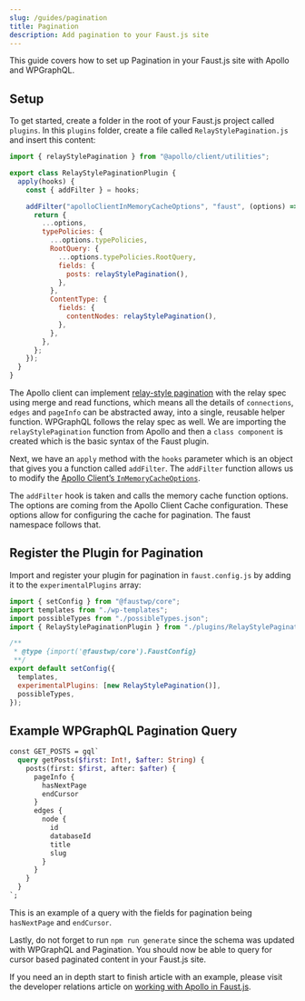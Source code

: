 ```yaml
---
slug: /guides/pagination
title: Pagination
description: Add pagination to your Faust.js site
---
```


This guide covers how to set up Pagination in your Faust.js site with Apollo and WPGraphQL.

## Setup

To get started, create a folder in the root of your Faust.js project called `plugins`.  In this `plugins` folder, create a file called `RelayStylePagination.js` and insert this content:

```js
import { relayStylePagination } from "@apollo/client/utilities";

export class RelayStylePaginationPlugin {
  apply(hooks) {
    const { addFilter } = hooks;

    addFilter("apolloClientInMemoryCacheOptions", "faust", (options) => {
      return {
        ...options,
        typePolicies: {
          ...options.typePolicies,
          RootQuery: {
            ...options.typePolicies.RootQuery,
            fields: {
              posts: relayStylePagination(),
            },
          },
          ContentType: {
            fields: {
              contentNodes: relayStylePagination(),
            },
          },
        },
      };
    });
  }
}
```
The Apollo client can implement [relay-style pagination](https://www.apollographql.com/docs/react/pagination/cursor-based/) with the relay spec using merge and read functions, which means all the details of `connections`, `edges` and `pageInfo` can be abstracted away, into a single, reusable helper function. WPGraphQL follows the relay spec as well.
We are importing the `relayStylePagination` function from Apollo and then a `class component` is created which is the basic syntax of the Faust plugin.

Next, we have an `apply` method with the `hooks` parameter which is an object that gives you a function called `addFilter`. The `addFilter` function allows us to modify the [Apollo Client’s `InMemoryCacheOptions`](https://www.apollographql.com/docs/react/caching/cache-configuration/).

The `addFilter` hook is taken and calls the memory cache function options. The options are coming from the Apollo Client Cache configuration. These options allow for configuring the cache for  pagination. The faust namespace follows that.

## Register the Plugin for Pagination

Import and register your plugin for pagination in `faust.config.js` by adding it to the `experimentalPlugins` array:

```js
import { setConfig } from "@faustwp/core";
import templates from "./wp-templates";
import possibleTypes from "./possibleTypes.json";
import { RelayStylePaginationPlugin } from "./plugins/RelayStylePagination";

/**
 * @type {import('@faustwp/core').FaustConfig}
 **/
export default setConfig({
  templates,
  experimentalPlugins: [new RelayStylePagination()],
  possibleTypes,
});
```

## Example WPGraphQL Pagination Query

```graphql
const GET_POSTS = gql`
  query getPosts($first: Int!, $after: String) {
    posts(first: $first, after: $after) {
      pageInfo {
        hasNextPage
        endCursor
      }
      edges {
        node {
          id
          databaseId
          title
          slug
        }
      }
    }
  }
`;
```
This is an example of a query with the fields for pagination being `hasNextPage` and `endCursor`.


Lastly, do not forget to run `npm run generate` since the schema was updated with WPGraphQL and Pagination.  You should now be able to query for cursor based paginated content in your Faust.js site.

If you need an in depth start to finish article with an example, please visit the developer relations article on [working with Apollo in Faust.js](https://developers.wpengine.com/blog/working-with-the-apollo-client-in-faust-js).



